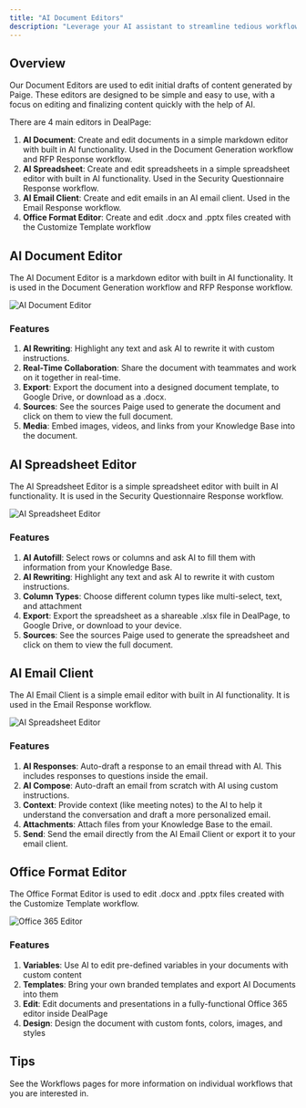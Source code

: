 ```yaml
---
title: "AI Document Editors"
description: "Leverage your AI assistant to streamline tedious workflows."
---
```

## Overview
Our Document Editors are used to edit initial drafts of content generated by Paige. These editors are designed to be simple and easy to use, with a focus on editing and finalizing content quickly with the help of AI.

There are 4 main editors in DealPage:
1. **AI Document**: Create and edit documents in a simple markdown editor with built in AI functionality. Used in the Document Generation workflow and RFP Response workflow.
2. **AI Spreadsheet**: Create and edit spreadsheets in a simple spreadsheet editor with built in AI functionality. Used in the Security Questionnaire Response workflow.
3. **AI Email Client**: Create and edit emails in an AI email client. Used in the Email Response workflow. 
4. **Office Format Editor**: Create and edit .docx and .pptx files created with the Customize Template workflow

## AI Document Editor
The AI Document Editor is a markdown editor with built in AI functionality. It is used in the Document Generation workflow and RFP Response workflow.

<img src="/images/deal-document-editor.png" alt="AI Document Editor" />

### Features
1. **AI Rewriting**: Highlight any text and ask AI to rewrite it with custom instructions.
2. **Real-Time Collaboration**: Share the document with teammates and work on it together in real-time.
3. **Export**: Export the document into a designed document template, to Google Drive, or download as a .docx.
4. **Sources**: See the sources Paige used to generate the document and click on them to view the full document.
5. **Media**: Embed images, videos, and links from your Knowledge Base into the document.

## AI Spreadsheet Editor
The AI Spreadsheet Editor is a simple spreadsheet editor with built in AI functionality. It is used in the Security Questionnaire Response workflow.

<img src="/images/deal-spreadsheet-editor.png" alt="AI Spreadsheet Editor" />

### Features
1. **AI Autofill**: Select rows or columns and ask AI to fill them with information from your Knowledge Base.
2. **AI Rewriting**: Highlight any text and ask AI to rewrite it with custom instructions.
3. **Column Types**: Choose different column types like multi-select, text, and attachment
4. **Export**: Export the spreadsheet as a shareable .xlsx file in DealPage, to Google Drive, or download to your device.
5. **Sources**: See the sources Paige used to generate the spreadsheet and click on them to view the full document.

## AI Email Client
The AI Email Client is a simple email editor with built in AI functionality. It is used in the Email Response workflow.

<img src="/images/follow-up-email.png" alt="AI Spreadsheet Editor" />


### Features
1. **AI Responses**: Auto-draft a response to an email thread with AI. This includes responses to questions inside the email.
2. **AI Compose**: Auto-draft an email from scratch with AI using custom instructions.
3. **Context**: Provide context (like meeting notes) to the AI to help it understand the conversation and draft a more personalized email.
4. **Attachments**: Attach files from your Knowledge Base to the email.
5. **Send**: Send the email directly from the AI Email Client or export it to your email client.

## Office Format Editor
The Office Format Editor is used to edit .docx and .pptx files created with the Customize Template workflow.

<img src="/images/template.png" alt="Office 365 Editor" />

### Features
1. **Variables**: Use AI to edit pre-defined variables in your documents with custom content
2. **Templates**: Bring your own branded templates and export AI Documents into them
2. **Edit**: Edit documents and presentations in a fully-functional Office 365 editor inside DealPage
3. **Design**: Design the document with custom fonts, colors, images, and styles

## Tips
See the Workflows pages for more information on individual workflows that you are interested in.